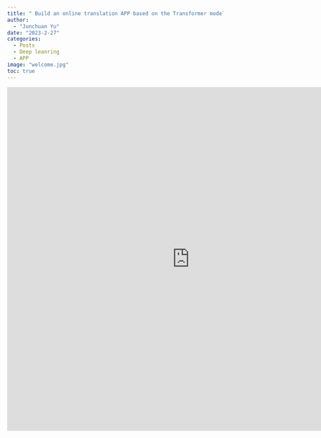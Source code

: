 ```yaml
---
title: " Build an online translation APP based on the Transformer model "
author: 
  - "Junchuan Yu"
date: "2023-2-27"
categories:
  - Posts
  - Deep leanring
  - APP
image: "welcome.jpg"
toc: true
---
```




<iframe
	src="https://junchuanyu-tools.hf.space"
	frameborder="0"
	width="850"
	height="800"
></iframe>


<p align="justify ">            <p>
<p align="justify ">            <p>











